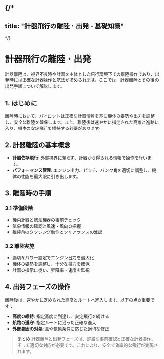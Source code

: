 {/*
---
title: "計器飛行の離陸・出発 - 基礎知識"
---
*/}

# 計器飛行の離陸・出発

計器離陸は、視界不良時や計器を主体とした飛行環境下での離陸操作であり、出発時には正確な計器操作と航法が求められます。ここでは、計器離陸とその後の出発手順について解説します。

## 1. はじめに

離陸時において、パイロットは正確な計器情報を基に機体の姿勢や出力を調整し、安全な離陸を確保します。また、離陸後は速やかに指定された高度と進路に入り、機体の安定飛行を維持する必要があります。

## 2. 計器離陸の基本概念

- **計器依存飛行**: 外部視界に頼らず、計器から得られる情報で操作を行います。
- **パフォーマンス管理**: エンジン出力、ピッチ、バンク角を適切に調整し、機体の性能を最大限に引き出します。

## 3. 離陸時の手順

### 3.1 準備段階

- 機内計器と航法機器の事前チェック
- 気象情報の確認と風速・風向の把握
- 離陸前のタクシング動作とクリアランスの確認

### 3.2 離陸実施

- 適切なパワー設定でエンジン出力を最大化
- 機体の姿勢を調整し、十分な揚力を確保
- 計器の指示に従い、昇降率・速度を監視

## 4. 出発フェーズの操作

離陸後は、速やかに定められた高度とルートへ進入します。以下の点が重要です：

- **高度の維持**: 指定高度に到達し、安定飛行を続ける
- **航路の遵守**: 指定ルートに沿った正確な進入
- **外部要因の対処**: 風や気象条件に応じた適切な修正

> **まとめ**
> 計器離陸と出発フェーズは、詳細な事前確認と正確な計器操作、そして適切な対応が必要です。これにより、安全で効率的な飛行が実現されます。 